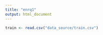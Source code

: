 ```yaml
---
title: "enrq1"
output: html_document
---
```


```r

train <- read.csv("data_source/train.csv")

```

